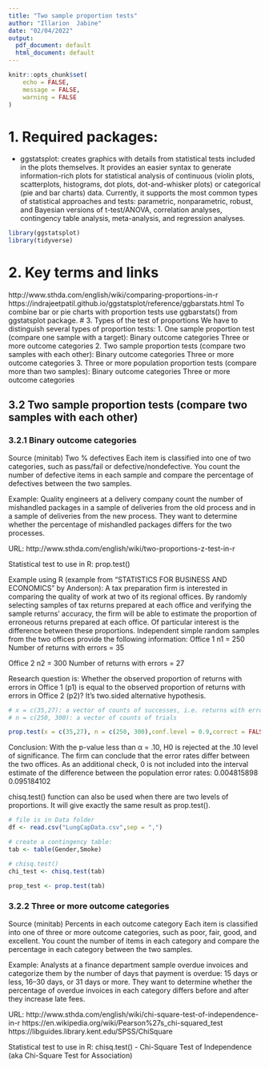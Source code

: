 ---
title: "Two sample proportion tests"
author: "Illarion  Jabine"
date: "02/04/2022"
output:
  pdf_document: default
  html_document: default
---

```{r setup, include=FALSE}
knitr::opts_chunk$set(
	echo = FALSE,
	message = FALSE,
	warning = FALSE
)
```


# 1. Required packages:


* ggstatsplot: 
creates graphics with details from statistical tests included in the plots themselves. 
It provides an easier syntax to generate information-rich plots for statistical analysis of continuous (violin plots, scatterplots, histograms, dot plots, dot-and-whisker plots) or categorical (pie and bar charts) data. 
Currently, it supports the most common types of statistical approaches and tests: parametric, nonparametric, robust, and Bayesian versions of t-test/ANOVA, correlation analyses, contingency table analysis, meta-analysis, and regression analyses.

```{r load libraries, message=FALSE, warning=FALSE}
library(ggstatsplot)
library(tidyverse)
```


# 2. Key terms and links
http://www.sthda.com/english/wiki/comparing-proportions-in-r
https://indrajeetpatil.github.io/ggstatsplot/reference/ggbarstats.html
To combine bar or pie charts with proportion tests use ggbarstats() from ggstatsplot package.
# 3. Types of the test of proportions
We have to distinguish several types of proportion tests:
 1. One sample proportion test (compare one sample with a target):
     Binary outcome categories
     Three or more outcome categories
 2. Two sample proportion tests (compare two samples with each other):
    Binary outcome categories
    Three or more outcome categories
 3. Three or more population proportion tests (compare more than two samples):
    Binary outcome categories
    Three or more outcome categories     


## 3.2 Two sample proportion tests (compare two samples with each other)

### 3.2.1 Binary outcome categories

Source (minitab)
Two % defectives 
Each item is classified into one of two categories, such as pass/fail or defective/nondefective. You count the number of defective items in each sample and compare the percentage of defectives between the two samples. 

Example:
Quality engineers at a delivery company count the number of mishandled packages in a sample of deliveries from the old process and in a sample of deliveries from the new process. They want to determine whether the percentage of mishandled packages differs for the two processes. 

URL: http://www.sthda.com/english/wiki/two-proportions-z-test-in-r

Statistical test to use in R: prop.test()

Example using R (example from "STATISTICS FOR BUSINESS AND ECONOMICS" by Anderson):
A tax preparation firm is interested in comparing the quality of work at two of its regional
offices. By randomly selecting samples of tax returns prepared at each office and verifying
the sample returns’ accuracy, the firm will be able to estimate the proportion of
erroneous returns prepared at each office. Of particular interest is the difference between
these proportions.
Independent simple random samples from the two offices provide the following information:
Office 1
n1 = 250
Number of returns with errors = 35

Office 2
n2 = 300
Number of returns with errors = 27

Research question is:
Whether the observed proportion of returns with errors in Office 1 (p1) is equal to the observed proportion of returns with errors in Office 2 (p2)?
It's two.sided alternative hypothesis.

```{r}
# x = c(35,27): a vector of counts of successes, i.e. returns with errors
# n = c(250, 300): a vector of counts of trials

prop.test(x = c(35,27), n = c(250, 300),conf.level = 0.9,correct = FALSE,alternative = "two.sided")


```
Conclusion: 
With the p-value less than α = .10,
H0 is rejected at the .10 level of significance. The firm can conclude that the error rates differ between the two offices.
As an additional check, 0 is not included into the interval estimate of the difference between the population error rates: 0.004815898 0.095184102

chisq.test() function can also be used when there are two levels of proportions.
It will give exactly the same result as prop.test().

```{r}
# file is in Data folder
df <- read.csv("LungCapData.csv",sep = ",")

# create a contingency table:
tab <- table(Gender,Smoke)

# chisq.test()
chi_test <- chisq.test(tab)

prop_test <- prop.test(tab)

```


### 3.2.2 Three or more outcome categories

Source (minitab)
Percents in each outcome category
Each item is classified into one of three or more outcome categories, such as poor, fair, good, and excellent. You count the number of items in each category and compare the percentage in each category between the two samples. 

Example:
Analysts at a finance department sample overdue invoices and categorize them by the number of days that payment is overdue: 15 days or less, 16–30 days, or 31 days or more. They want to determine whether the percentage of overdue invoices in each category differs before and after they increase late fees. 

URL: http://www.sthda.com/english/wiki/chi-square-test-of-independence-in-r
https://en.wikipedia.org/wiki/Pearson%27s_chi-squared_test
https://libguides.library.kent.edu/SPSS/ChiSquare

Statistical test to use in R: chisq.test() - Chi-Square Test of Independence (aka Chi-Square Test for Association)
